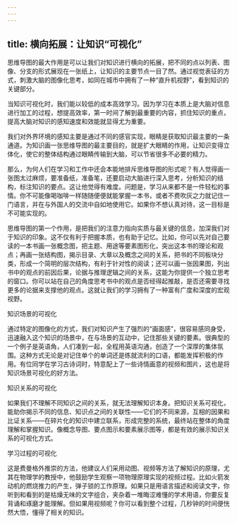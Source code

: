 ```yaml
---
---
---
```

title: 横向拓展：让知识“可视化”
---




思维导图的最大作用是可以让我们对知识进行横向的拓展，把不同的点以列表、图像、分支的形式展现在一张纸上，让知识的主要节点一目了然。通过视觉表征的方式，刺激大脑的图像化思考，如同在城市中拥有了一种“直升机视野”，看到知识的关键部分。

当知识可视化时，我们能以较低的成本高效学习。因为学习在本质上是大脑对信息进行加工的过程，想提高效率，第一时间了解到最重要的内容，抓住知识的重点，提高大脑对知识的感知速度和效能就显得尤为重要。

我们对外界环境的感知主要是通过不同的感官实现，眼睛是获取知识最主要的一条通道。为知识画一张思维导图的最主要目的，就是扩大眼睛的作用，让知识变得立体化，使它的整体结构通过眼睛传输到大脑，可以节省很多不必要的精力。



那么，为何人们在学习和工作中还会本能地排斥思维导图的形式呢？有人觉得画一张图太过麻烦，要准备纸，准备笔，还要启动大脑进行深入思考，分析知识的结构，标注知识的要点。这让他觉得有难度。问题是，学习从来都不是一件轻松的事情。你不可能像喝咖啡一样随随便便就能掌握一本书，或者不费吹灰之力就记住一门语言，并在与外国人的交流中自如地使用它。如果你不想认真对待，这一目标是不可能实现的。

思维导图的第一个作用，是把我们的注意力指向实质与最关键的信息，加深我们对于知识的印象。这不仅有利于把握本质，也有助于记忆。比如，你可以先对自己要读的一本书画一张概念图，把主题、用途等要素图形化，突出这本书的理论和观点；再画一张结构图，揭示目录、大章以及概念之间的关系，把书的不同板块分类，形成一个简明的层次结构，有利于针对性的阅读；还可以画一张因果图，列出书中的观点的前因后果，论据与推理逻辑之间的关系，这能为你提供一个独立思考的窗口。你可以站在自己的角度思考书中的观点是否经得起推敲，是否还需要寻找更多的论据来支撑他的观点。这就让我们的学习拥有了一种富有广度和深度的宏观视野。

知识场景的可视化

通过特定的图像化的方式，我们对知识产生了强烈的“画面感”，很容易感同身受，迅速融入这个知识的场景中，在与场景的互动中，记住那些关键的要素。很典型的一个例子是英语角，人们凑到一起，全程用英语沟通，创造了一个深厚的集体氛围。这种方式无论是对记住单个的单词还是练就流利的口语，都能发挥积极的作用。有位同学在学习古诗词时，特意配上了一些诗情画意的视频和图片，这也是将知识场景可视化的好方法。

知识关系的可视化

如果我们不理解不同知识之间的关系，就无法理解知识本身。把知识关系可视化，能助你揭示不同的信息、知识点之间的关联性——它们的不同来源，互相的因果和比证关系——在碎片化的知识中建立联系，形成完整的系统，最终站在整体的角度理解和掌握知识。像概念导图、要点图示和要素展示图等，都是有效的展示知识关系的可视化方式。

学习过程的可视化

这是费曼格外推崇的方法，他建议人们采用动图、视频等方法了解知识的原理，尤其在物理学的教授中，他鼓励学生观察一项物理原理实现的视频过程。比如火箭发动机的燃烧推力的产生，弹子锁的工作原理。如果只是用语言描述和阅读文字，你听到和看到的是枯燥无味的文字组合，夹杂着一堆晦涩难懂的学术用语，你要反复背诵和琢磨才能理解。但如果用视频呢？你可以看到整个过程，几秒钟的时间便恍然大悟，懂得了相关的知识。
